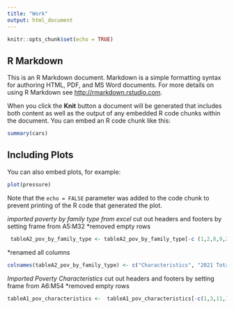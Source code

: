 ```yaml
---
title: "Work"
output: html_document
---
```


```r
knitr::opts_chunk$set(echo = TRUE)
```

## R Markdown

This is an R Markdown document. Markdown is a simple formatting syntax for authoring HTML, PDF, and MS Word documents. For more details on using R Markdown see <http://rmarkdown.rstudio.com>.

When you click the **Knit** button a document will be generated that includes both content as well as the output of any embedded R code chunks within the document. You can embed an R code chunk like this:

```r
summary(cars)
```

## Including Plots

You can also embed plots, for example:

```r
plot(pressure)
```

Note that the `echo = FALSE` parameter was added to the code chunk to prevent printing of the R code that generated the plot.

*imported poverty by family type from excel
*cut out headers and footers by setting frame from A5:M32
*removed empty rows

```r
 tableA2_pov_by_family_type <- tableA2_pov_by_family_type[-c (1,2,8,9,24),]
```

*renamed all columns

```r
colnames(tableA2_pov_by_family_type) <- c("Characteristics", "2021 Total in Thousands", "2021 Below Poverty Number", "2021 Below Poverty Margin of Error", "2021 Below Poverty %", "2021 Below Poverty Margin of Error", "2022 Total in Thousands", "2022 Below Poverty Number", "2022 Below Poverty Margin of Error", "2022 Below Poverty %", "2022 Below Poverty Margin of Error", "Change in Poverty Number", "Changes in Poverty %" ) 
```

*Imported Poverty Characteristics
*cut out headers and footers by setting frame from A6:M54
*removed empty rows

```r
tableA1_pov_characteristics <-  tableA1_pov_characteristics[-c(1,3,11,14,18,23,28,33,39,43),]
```
